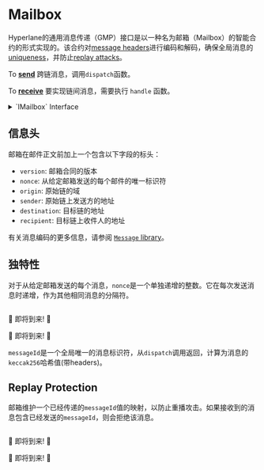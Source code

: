 

# Mailbox

Hyperlane的通用消息传递（GMP）接口是以一种名为邮箱（Mailbox）的智能合约的形式实现的。该合约对[message headers](#message-headers)进行编码和解码，确保全局消息的[uniqueness](#uniqueness)，并防止[replay attacks](#replay-protection)。

<SimpleMessagingDiagram/>

To [**send**](./send.mdx) 跨链消息，调用`dispatch`函数。

To [**receive**](./receive.mdx) 要实现链间消息，需要执行 `handle` 函数。

<details>
<summary>`IMailbox` Interface</summary>

<Tabs groupId="lang">
<TabItem value="sol" label="Solidity">

```solidity file=<rootDir>/node_modules/@hyperlane-xyz/core/contracts/interfaces/IMailbox.sol
```

</TabItem>
</Tabs>
</details>

## 信息头

邮箱在邮件正文前加上一个包含以下字段的标头：

- `version`: 邮箱合同的版本
- `nonce`: 从给定邮箱发送的每个邮件的唯一标识符
- `origin`: 原始链的域
- `sender`: 原始链上发送方的地址
- `destination`: 目标链的地址
- `recipient`: 目标链上收件人的地址

有关消息编码的更多信息，请参阅 [`Message` library](../libraries/message.mdx)。

## 独特性

对于从给定邮箱发送的每个消息，`nonce`是一个单独递增的整数。它在每次发送消息时递增，作为其他相同消息的分隔符。

<Tabs groupId="lang">
<TabItem value="sol" label="Solidity">

```solidity file=<rootDir>/node_modules/@hyperlane-xyz/core/contracts/interfaces/IMailbox.sol#L49
```

</TabItem>
<TabItem value="cw" label="CosmWasm">

🚧 即将到来! 🚧

</TabItem>
<TabItem value="sl" label="Sealevel">

🚧 即将到来! 🚧

</TabItem>
</Tabs>

`messageId`是一个全局唯一的消息标识符，从`dispatch`调用返回，计算为消息的`keccak256`哈希值(带headers)。

## Replay Protection

邮箱维护一个已经传递的`messageId`值的映射，以防止重播攻击。如果接收到的消息包含已经发送的`messageId`，则会拒绝该消息。

<Tabs groupId="lang">
<TabItem value="sol" label="Solidity">

```solidity file=<rootDir>/node_modules/@hyperlane-xyz/core/contracts/interfaces/IMailbox.sol#L51
```

</TabItem>
<TabItem value="cw" label="CosmWasm">

🚧 即将到来! 🚧

</TabItem>
<TabItem value="sl" label="Sealevel">

🚧 即将到来! 🚧

</TabItem>
</Tabs>
